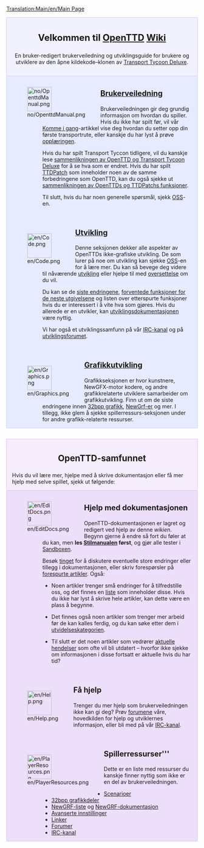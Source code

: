 [[Translation:Main/en/Main Page]]
<div style="background-color: #f1f2fe; border: 1px solid #c7c8fe; margin: 0; padding: 1em 1em 1em 1em; text-align:center">
<div style="font-size:1.7em; font-weight:bold">Velkommen til <span class="plainlinks">[http://www.openttd.org/ OpenTTD]</span> [http://no.wikipedia.org/wiki/Wiki Wiki]
</div>
En bruker-redigert brukerveiledning og utviklingsguide for brukere og utviklere av den åpne kildekode–klonen av [[Main/no/Transport Tycoon Deluxe|Transport Tycoon Deluxe]].
</div>
<div style="background-color: #E7EBFF; border: 1px solid #c7c8fe; border-top:none; padding: 1em 1em 0em 1em; margin-bottom:2em">
<div style="float:left">[[File:no/OpenttdManual.png|64px]]</div>
<div style="margin-left:80px; margin-bottom:4em">
<div style="font-size:1.4em; font-weight:bold">[[Main/no/OpenTTD|Brukerveiledning]]</div>
Brukerveiledningen gir deg grundig informasjon om hvordan du spiller. Hvis du ikke har spilt før, vil vår [[Main/no/Komme i gang|Komme i gang]]-artikkel vise deg hvordan du setter opp din første transportrute, eller kanskje du har lyst å prøve [[Main/no/opplæringen|opplæringen]].

Hvis du har spilt Transport Tyccon  tidligere, vil du kanskje lese [[Main/no/Endringer fra TTD|sammenlikningen av OpenTTD og Transport Tycoon Deluxe]] for å se hva som er endret. Hvis du har spilt [[Main/no/TTDPatch|TTDPatch]] som inneholder noen av de samme forbedringene som OpenTTD, kan du også sjekke ut [[Main/no/sammenlikning av OpenTTDs og TTDPatchs funksjoner|sammenlikningen av OpenTTDs og TTDPatchs funksjoner]].

Til slutt, hvis du har noen generelle spørsmål, sjekk [[Main/no/OSS|OSS]]-en.
</div>

<div style="float:left">[[File:en/Code.png|64px]]</div>
<div style="margin-left:80px; margin-bottom:4em">
<div style="font-size:1.4em; font-weight:bold">[[Main/no/Utvikling|Utvikling]]</div>
Denne seksjonen dekker alle aspekter av OpenTTDs ikke-grafiske utvikling. De som lurer på noe om utvikling kan sjekke [[Main/no/OSS utvikling|OSS]]-en for å lære mer. Du kan så bevege deg videre til nåværende [[Main/no/utvikling|utvikling]] eller hjelpe til med [[Main/no/Internationalization|oversettelse]] om du vil.

Du kan se de [[Main/no/Nyere og nåværende utvikling|siste endringene]], [[Main/no/veikart|forventede funksjoner for de neste utgivelsene]] og listen over etterspurte funksjoner hvis du er interessert i å vite hva som gjøres. Hvis du allerede er en utvikler, kan [[Main/no/Utvikling Dokumentasjon|utviklingsdokumentasjonen]] være nyttig.

Vi har også et utviklingssamfunn på vår [[Main/no/IRC-kanal|IRC-kanal]] og på [http://www.tt-forums.net/viewforum.php?f=33 utviklingsforumet].
</div>

<div style="float:left">[[File:en/Graphics.png|64px]]</div>
<div style="margin-left:80px; margin-bottom:1em; min-height:64px">
<div style="font-size:1.4em; font-weight:bold">[[Main/no/Grafikkutvikling|Grafikkutvikling]]</div>
Grafikkseksjonen er hvor kunstnere, NewGFX-motor kodere, og andre grafikkrelaterte utviklere samarbeider om grafikkutvikling. Finn ut om de siste endringene innen [[Main/no/32bit Grafikk Utvikling|32bpp grafikk]], [[Main/no/NewGRF Dokumentasjon|NewGrf-er]] og mer. I tillegg, ikke glem å sjekke spillerressurs-seksjonen under for andre grafikk-relaterte ressurser.
</div>

</div>

<div style="background-color: #F5EDFC; border: 1px solid #E1BBFF; margin: 0; padding: 1em 1em 0em 1em;">
<div style="font-size:1.6em; font-weight:bold; text-align:center">OpenTTD-samfunnet</div>
Hvis du vil lære mer, hjelpe med å skrive dokumentasjon eller få mer hjelp med selve spillet, sjekk ut følgende:

</div>

<div style="background-color: #EDDEFA; border: 1px solid #E1BBFF; border-top:none; padding: 1em 1em 0em 1em;">

<div style="float:left">[[File:en/EditDocs.png|64px]]</div>
<div style="margin-left:80px; margin-bottom:4em">
<div style="font-size:1.4em; font-weight:bold">Hjelp med dokumentasjonen</div>
OpenTTD-dokumentasjonen er lagret og redigert ved hjelp av denne <em>wikien</em>. Begynn gjerne å endre så fort du føler at du kan, men '''les [[Main/no/Manual of Style|Stilmanualen]] først''', og gjør alle tester i [[Main/no/Sandbox|Sandboxen]].  

Besøk [[Main/no/Tinget|tinget]] for å diskutere eventuelle store endringer eller tillegg i dokumentasjonen, eller skriv forespørsler på [[Main/no/Etterspurte Artikler|forespurte artikler]]. Også:

*Noen artikler trenger små endringer for å tilfredstille oss, og det finnes en [[Category/no/For å gjøre|liste]] som inneholder disse. Hvis du ikke har lyst å skrive hele artikler, kan dette være en plass å begynne.

*Det finnes også noen artikler som trenger mer arbeid før de kan kalles ferdig, og du kan søke etter dem i [[Category/no/Artikler skal utvides|utvidelseskategorien]].

*Til slutt er det noen artikler som vedrører [[Category/no/Aktuelle hendelser|aktuelle hendelser]] som ofte vil bli utdatert – hvorfor ikke sjekke om informasjonen i disse fortsatt er aktuelle hvis du har tid?
</div>

<div style="float:left">[[File:en/Help.png|64px]]</div>
<div style="margin-left:80px; margin-bottom:4em">
<div style="font-size:1.4em; font-weight:bold">Få hjelp</div>
Trenger du mer hjelp som brukerveiledningen ikke kan gi deg? Prøv [http://www.tt-forums.net/viewforum.php?f=55 forumene] våre, hovedkilden for hjelp og utviklernes informasjon, eller bli med på vår [[Main/no/IRC-kanal|IRC-kanal]].
</div>

<div style="float:left">[[File:en/PlayerResources.png|64px]]</div>
<div style="margin-left:80px; margin-bottom:1em">
<div style="font-size:1.4em; font-weight:bold">Spillerressurser'''</div>
Dette er en liste med ressurser du kanskje finner nyttig som ikke er en del av brukerveiledningen.
*[[Main/no/Liste over spiller-laget scenarier|Scenarioer]]
*[[Main/no/Liste over nedlastbare 32bpp tjære|32bpp grafikkdeler]]
*[[Main/no/NewGRF List|NewGRF-liste]] og [[Main/no/NewGRF Dokumentasjon|NewGRF-dokumentasjon]]
*[[Main/no/Avanserte innstillinger|Avanserte innstillinger]]
*[[Main/no/Linker|Linker]]
*[http://www.tt-forums.net/viewforum.php?f=55 Forumer]
*[[Main/no/IRC-kanal|IRC-kanal]]
</div>
</div>